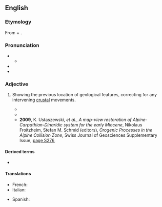 ==English==
{{was wotd|2013|January|21}}

===Etymology===
From {{etyl|grc|en}} {{m|grc|πάλιν||again}} + {{m|grc|σπαστικός||drawing}}.

===Pronunciation===
* {{IPA|en|/pælɪnˈspæstɪk/}}
** {{audio|en|LL-Q1860 (eng)-Vealhurl-palinspatic.wav |Audio (UK)}}
* {{rhymes|en|æstɪk|s=4}}
* {{hyphenation|en|pal|in|spas|tic}}

===Adjective===
{{en-adj|-}}

# {{lb|en|geology|of a map}} Showing the previous location of geological features, correcting for any intervening [[crustal]] movements.
#* {{quote-book|en|1995|James L. Pindell, Kenneth D. Tabbutt|chapter=Mesozoic-Cenozoic Andean Paleogeography and Regional Controls on Hydrocarbon Systems|editor=A. J. Tankard, Ramiro Suárez Soruco, Herman J. Welsink|Petroleum Basins of South America|volume=62|url=http://books.google.com.au/books?id=mDrbYpmxZgAC&pg=PA102&dq=%22palinspastic%22&hl=en&sa=X&ei=GdX7UJSZOobvlAWBq4CQBg&redir_esc=y#v=onepage&q=%22palinspastic%22&f=false|page=102|text=To improve the accuracy of spatial reconstruction through time, it is necessary to estimate and restore bulk strain by working backward in time so that the maps represent '''palinspastic''' reconstructions of geologic development.}}
#* {{quote-book|en|1996|M. P. A. Jackson|chapter=Chapter 1: Retrospective Salt Tectonics|editor=M. P. A. Jackson, David G. Roberts, Sig Snelson|Salt Tectonics: A Global Perspective|url=http://books.google.com.au/books?id=yHsXuW9N9gMC&pg=PA8&dq=%22palinspastic%22&hl=en&sa=X&ei=GdX7UJSZOobvlAWBq4CQBg&redir_esc=y#v=onepage&q=%22palinspastic%22&f=false|page=8|text=Exactly when the first '''palinspastic''' reconstruction was published is uncertain.}}
#* '''2009''', K. Ustaszewski, ''et al''., ''A map-view restoration of Alpine-Carpathian-Dinaridic system for the early Miocene'', Nikolaus Froitzheim, Stefan M. Schmid (editors), ''Orogenic Processes in the Alpine Collision Zone'', Swiss Journal of Geosciences Supplementary Issue, [http://books.google.com.au/books?id=RgbmG1GeX1AC&pg=PA5276&dq=%22palinspastic%22&hl=en&sa=X&ei=GdX7UJSZOobvlAWBq4CQBg&redir_esc=y#v=onepage&q=%22palinspastic%22&f=false page S276],
#*: {{quote|en|Another set of '''palinspastic''' restorations aimed at restoring tectonic units based on the quantification of shortening amounts derived from balanced cross sections or from restoring offsets along major strike-slip faults.}}

====Derived terms====
* {{l|en|palinspastically}}

====Translations====
{{trans-top|showing previous locations of geological features}}
* French: {{t+|fr|palinspastique}}
* Italian: {{t|it|palinspastico}}
{{trans-mid}}
* Spanish: {{t|es|palinspástico}}
{{trans-bottom}}